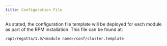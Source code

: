 ---
title: Configuration File 
---

As stated, the configuration file template will be deployed for each module as part of the RPM 
installation. This file can be found at:

```code
/opt/regatta/1.0/<module name>/conf/cluster.template
```